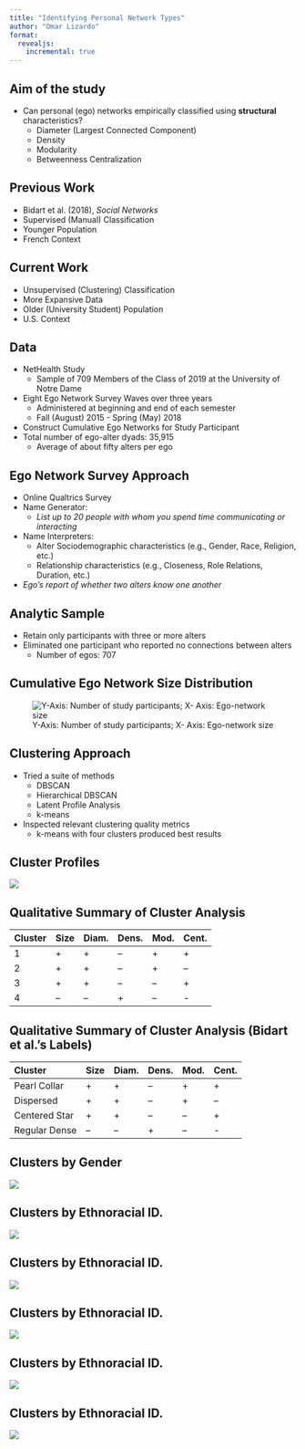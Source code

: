 ```yaml
---
title: "Identifying Personal Network Types"
author: "Omar Lizardo"
format: 
  revealjs:
    incremental: true 
---
```


## Aim of the study
- Can personal (ego) networks empirically classified using **structural** characteristics?
     - Diameter (Largest Connected Component)
     - Density
     - Modularity
     - Betweenness Centralization

## Previous Work
- Bidart et al. (2018), *Social Networks*
- Supervised (Manual) Classification
- Younger Population
- French Context

## Current Work
- Unsupervised (Clustering) Classification
- More Expansive Data
- Older (University Student) Population
- U.S. Context

## Data
- NetHealth Study
     - Sample of 709 Members of the Class of 2019 at the University of Notre Dame
- Eight Ego Network Survey Waves over three years
     - Administered at beginning and end of each semester
     - Fall (August) 2015 - Spring (May) 2018
- Construct Cumulative Ego Networks for Study Participant
- Total number of ego-alter dyads: 35,915 
     - Average of about fifty alters per ego

## Ego Network Survey Approach
- Online Qualtrics Survey
- Name Generator:
     - *List up to 20 people with whom you spend time
communicating or interacting*
- Name Interpreters:
     - Alter Sociodemographic characteristics (e.g., Gender, Race, Religion, etc.)
     - Relationship characteristics (e.g., Closeness, Role Relations, Duration, etc.)
- *Ego's report of whether two alters know one another*

## Analytic Sample
- Retain only participants with three or more alters
- Eliminated one participant who reported no connections between alters
     - Number of egos: 707
     
## Cumulative Ego Network Size Distribution
![Y-Axis: Number of study participants; X- Axis: Ego-network size](plots/size-hist.png)

## Clustering Approach
- Tried a suite of methods
     - DBSCAN
     - Hierarchical DBSCAN
     - Latent Profile Analysis
     - k-means 
- Inspected relevant clustering quality metrics
     - k-means with four clusters produced best results
     
##  Cluster Profiles
![](plots/kmeans.png)

## Qualitative Summary of Cluster Analysis 
|Cluster           | Size | Diam. | Dens. | Mod. | Cent. |
| :---             | :--- | :---     | :---  | :--- | :---  |
|    1             |  +   |    +     |   --  |   +  |   +   |
|    2             |  +   |    +     |   --  |   +  |   --  |
|    3             |  +   |    +     |   --  |   -- |   +   |
|    4             |  --  |   --     |   +   |   -- |   -   |

## Qualitative Summary of Cluster Analysis (Bidart et al.'s Labels)
|Cluster           | Size | Diam. | Dens. | Mod. | Cent. |
| :---             | :--- | :---     | :---  | :--- | :---  |
|    Pearl Collar  |  +   |    +     |   --  |   +  |   +   |
|    Dispersed     |  +   |    +     |   --  |   +  |   --  |
|    Centered Star |  +   |    +     |   --  |   -- |   +   |
|    Regular Dense |  --  |   --     |   +   |   -- |   -   |


## Clusters by Gender
![](plots/kmeans-gender.png)

## Clusters by Ethnoracial ID.
![](plots/kmeans-race-white.png)

## Clusters by Ethnoracial ID.
![](plots/kmeans-race-black.png)

## Clusters by Ethnoracial ID.
![](plots/kmeans-race-hisp.png)

## Clusters by Ethnoracial ID.
![](plots/kmeans-race-asian.png)

## Clusters by Ethnoracial ID.
![](plots/kmeans-race-foreign.png)